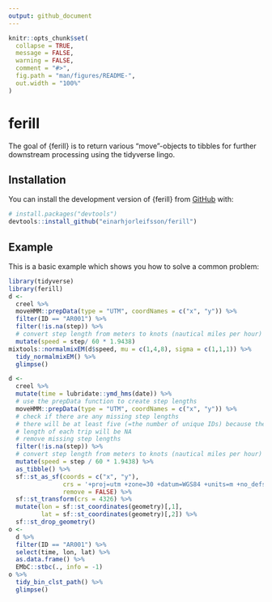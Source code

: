 ```yaml
---
output: github_document
---
```


<!-- README.md is generated from README.Rmd. Please edit that file -->

```r
knitr::opts_chunk$set(
  collapse = TRUE,
  message = FALSE,
  warning = FALSE,
  comment = "#>",
  fig.path = "man/figures/README-",
  out.width = "100%"
)
```

# ferill

<!-- badges: start -->
<!-- badges: end -->

The goal of {ferill} is to return various "move"-objects to tibbles for further downstream processing using the tidyverse lingo.

## Installation

You can install the development version of {ferill} from [GitHub](https://github.com/einarhjorleifsson/ferill) with:

``` r
# install.packages("devtools")
devtools::install_github("einarhjorleifsson/ferill")
```

## Example

This is a basic example which shows you how to solve a common problem:

```r
library(tidyverse)
library(ferill)
d <- 
  creel %>% 
  moveHMM::prepData(type = "UTM", coordNames = c("x", "y")) %>% 
  filter(ID == "AR001") %>%
  filter(!is.na(step)) %>%
  # convert step length from meters to knots (nautical miles per hour)
  mutate(speed = step/ 60 * 1.9438)
mixtools::normalmixEM(d$speed, mu = c(1,4,8), sigma = c(1,1,1)) %>%
  tidy_normalmixEM() %>% 
  glimpse()
```

```r
d <-
  creel %>% 
  mutate(time = lubridate::ymd_hms(date)) %>%
  # use the prepData function to create step lengths
  moveHMM::prepData(type = "UTM", coordNames = c("x", "y")) %>%
  # check if there are any missing step lengths
  # there will be at least five (=the number of unique IDs) because the first step
  # length of each trip will be NA
  # remove missing step lengths
  filter(!is.na(step)) %>%
  # convert step length from meters to knots (nautical miles per hour)
  mutate(speed = step / 60 * 1.9438) %>%
  as_tibble() %>%
  sf::st_as_sf(coords = c("x", "y"),
               crs = '+proj=utm +zone=30 +datum=WGS84 +units=m +no_defs +ellps=WGS84 +towgs84=0,0,0',
               remove = FALSE) %>%
  sf::st_transform(crs = 4326) %>%
  mutate(lon = sf::st_coordinates(geometry)[,1],
         lat = sf::st_coordinates(geometry)[,2]) %>%
  sf::st_drop_geometry()
o <-
  d %>%
  filter(ID == "AR001") %>%
  select(time, lon, lat) %>%
  as.data.frame() %>%
  EMbC::stbc(., info = -1)
o %>% 
  tidy_bin_clst_path() %>% 
  glimpse()
```

